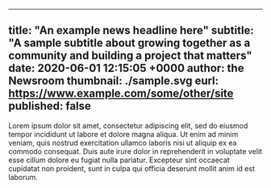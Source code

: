 <!--
# A template and instructions for creating news entries.
#
# subtitle:  If the "subtitle" variable is not defined, then put subtitle:""
# eurl:      If the "eurl" (external url) variable is not defined, then put eurl:""
#            for any content to be directly entered below the front matter.
# published: "true" when ready to be public
#
# Make a copy of this news template. Do not delete this template.
# Any styles to be defined can be defined in News.style.js and the class can be used here
-->

---
title: "An example news headline here"
subtitle: "A sample subtitle about growing together as a community and building a project that matters"
date: 2020-06-01 12:15:05 +0000
author: the Newsroom
thumbnail: ./sample.svg
eurl: https://www.example.com/some/other/site
published: false
---


<NewsWrapper>

<div className="test">

Lorem ipsum dolor sit amet, consectetur adipiscing elit, sed do eiusmod tempor incididunt ut labore et dolore magna aliqua. Ut enim ad minim veniam, quis nostrud exercitation ullamco laboris nisi ut aliquip ex ea commodo consequat. Duis aute irure dolor in reprehenderit in voluptate velit esse cillum dolore eu fugiat nulla pariatur. Excepteur sint occaecat cupidatat non proident, sunt in culpa qui officia deserunt mollit anim id est laborum.

</div>

</NewsWrapper>
